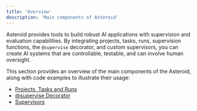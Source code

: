 ```yaml
---
title: 'Overview'
description: 'Main components of Asteroid'
---
```


Asteroid provides tools to build robust AI applications with supervision and evaluation capabilities. By integrating projects, tasks, runs, supervision functions, the `@supervise` decorator, and custom supervisors, you can create AI systems that are controllable, testable, and can involve human oversight.

This section provides an overview of the main components of the Asteroid, along with code examples to illustrate their usage:
- [Projects, Tasks and Runs](/components/projects_tasks_runs.mdx)
- [@supervise Decorator](/components/supervise_decorator.mdx)
- [Supervisors](/supervisors/overview.mdx)
